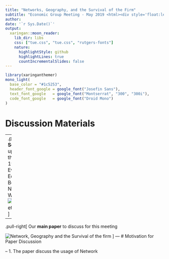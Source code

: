```yaml
---
title: "Networks, Geography, and the Survival of the Firm"
subtitle: "Economic Group Meeting - May 2019 <html><div style='float:left'></div><hr color='#DC143C' size=2px width=750px></html> "  
author: 
date: '`r Sys.Date()`'
output:
  xaringan::moon_reader:
    lib_dir: libs
    css: ["tue.css", "tue.css", "rutgers-fonts"]
    nature:
      highlightStyle: github
      highlightLines: true
      countIncrementalSlides: false
---
```

```r
library(xaringanthemer)
mono_light(
  base_color = "#1c5253",
  header_font_google = google_font("Josefin Sans"),
  text_font_google   = google_font("Montserrat", "300", "300i"),
  code_font_google   = google_font("Droid Mono")
)

```
# Discussion Materials

--
.pull-left[
__Sort of__ update on the classic 1992 Evolutinary Economics Book by Nelson and Winter
!["Nelson, et.al(2019)"](https://target.scene7.com/is/image/Target/GUEST_207d7d27-4d15-4079-a391-5667b030482e?wid=488&hei=488&fmt=pjpeg)
]

--

.pull-right[
Our __main paper__ to discuss for this meeting

![Network, Geography and the Survival of the firm](https://i.ibb.co/QHzWgn9/paper.png)
]
---
# Motivation for Paper Discussion

--
1.  The paper discuss the usage of Network 
